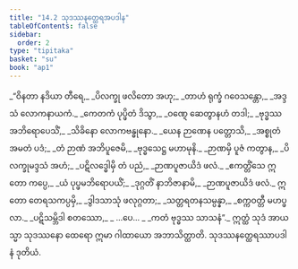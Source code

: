 ```yaml
---
title: "14.2 သုဒဿနတ္ထေရအပဒါန"
tableOfContents: false
sidebar:
  order: 2
type: "tipitaka"
basket: "su"
book: "ap1"
---
```



<DynamicBreadcrumb />

<Division number="10" book="ap1" e="ch" v="20" p="181">

<Paragraph number="2193" type="verses" book="ap1">
_“ဝိနတာ နဒိယာ တီရေ,_  
_ပိလက္ခု ဖလိတော အဟု;_  
_တာဟံ ရုက္ခံ ဂဝေသန္တော,_  
_အဒ္ဒသံ လောကနာယကံ._  

</Paragraph>

</Division>
<Division number="11" book="ap1" e="ch" v="20" p="181">

<Paragraph number="2194" type="verses" book="ap1">
_ကေတကံ ပုပ္ဖိတံ ဒိသွာ,_  
_ဝဏ္ဋေ ဆေတွာနဟံ တဒါ;_  
_ဗုဒ္ဓဿ အဘိရောပေသိံ,_  
_သိခိနော လောကဗန္ဓုနော._  

</Paragraph>

</Division>
<Division number="12" book="ap1" e="ch" v="20" p="181">

<Paragraph number="2195" type="verses" book="ap1">
_ယေန ဉာဏေန ပတ္တောသိ,_  
_အစ္စုတံ အမတံ ပဒံ;_  
_တံ ဉာဏံ အဘိပူဇေမိ,_  
_ဗုဒ္ဓသေဋ္ဌ မဟာမုနိ._  

</Paragraph>

</Division>
<Division number="13" book="ap1" e="ch" v="20" p="181">

<Paragraph number="2196" type="verses" book="ap1">
_ဉာဏမှိ ပူဇံ ကတွာန,_  
_ပိလက္ခုမဒ္ဒသံ အဟံ;_  
_ပဋိလဒ္ဓေါမှိ တံ ပညံ,_  
_ဉာဏပူဇာယိဒံ ဖလံ._  

</Paragraph>

</Division>
<Division number="14" book="ap1" e="ch" v="20" p="181">

<Paragraph number="2197" type="verses" book="ap1">
_ဧကတ္တိံသေ ဣတော ကပ္ပေ,_  
_ယံ ပုပ္ဖမဘိရောပယိံ;_  
_ဒုဂ္ဂတိံ နာဘိဇာနာမိ,_  
_ဉာဏပူဇာယိဒံ ဖလံ._  

</Paragraph>

</Division>
<Division number="15" book="ap1" e="ch" v="20" p="181">

<Paragraph number="2198" type="verses" book="ap1">
ဣတော တေရသကပ္ပမှိ,_  
_ဒွါဒသာသုံ ဖလုဂ္ဂတာ;_  
_သတ္တရတနသမ္ပန္နာ,_  
_စက္ကဝတ္တီ မဟပ္ဖလာ._  

</Paragraph>

</Division>
<Division number="16" book="ap1" e="ch" v="20" p="181">

<Paragraph number="2199" type="verses" book="ap1">
_ပဋိသမ္ဘိဒါ စတဿော,_  
_ …ပေ… _  
_ကတံ ဗုဒ္ဓဿ သာသနံ”._  

</Paragraph>

<Paragraph number="2200" book="ap1">
ဣတ္ထံ သုဒံ အာယသ္မာ သုဒဿနော ထေရော ဣမာ ဂါထာယော အဘာသိတ္ထာတိ.

</Paragraph>
</Division>

<Paragraph number="2201" type="center" book="ap1">
သုဒဿနတ္ထေရဿာပဒါနံ ဒုတိယံ.
</Paragraph>